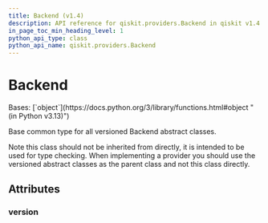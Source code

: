 ```yaml
---
title: Backend (v1.4)
description: API reference for qiskit.providers.Backend in qiskit v1.4
in_page_toc_min_heading_level: 1
python_api_type: class
python_api_name: qiskit.providers.Backend
---
```


# Backend

<Class id="qiskit.providers.Backend" isDedicatedPage={true} github="https://github.com/Qiskit/qiskit/tree/stable/1.4/qiskit/providers/backend.py#L30-L39" signature="qiskit.providers.Backend" modifiers="class">
  Bases: [`object`](https://docs.python.org/3/library/functions.html#object "(in Python v3.13)")

  Base common type for all versioned Backend abstract classes.

  Note this class should not be inherited from directly, it is intended to be used for type checking. When implementing a provider you should use the versioned abstract classes as the parent class and not this class directly.

  ## Attributes

  ### version

  <Attribute id="qiskit.providers.Backend.version" attributeValue="0" />
</Class>


